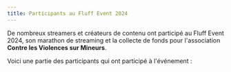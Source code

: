 ```yaml
---
title: Participants au Fluff Event 2024
---
```


De nombreux streamers et créateurs de contenu ont participé au Fluff Event 2024, son marathon de
streaming et la collecte de fonds pour l'association **Contre les Violences sur Mineurs**.

Voici une partie des participants qui ont participé à l'événement :


<StreamersTable streamersListYml={streamersListYml} />
